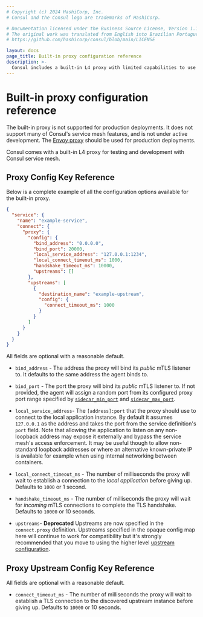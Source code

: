```yaml
---
# Copyright (c) 2024 HashiCorp, Inc.
# Consul and the Consul logo are trademarks of HashiCorp.

# Documentation licensed under the Business Source License, Version 1.1.
# The original work was translated from English into Brazilian Portuguese.
# https://github.com/hashicorp/consul/blob/main/LICENSE

layout: docs
page_title: Built-in proxy configuration reference
description: >-
  Consul includes a built-in L4 proxy with limited capabilities to use for development and testing only. Use the built-in proxy config key reference to learn about the options you can configure.
---
```


# Built-in proxy configuration reference

<Note>

The built-in proxy is not supported for production deployments. It does not
support many of Consul's service mesh features, and is not under active development.
The [Envoy proxy](/consul/docs/reference/proxy/envoy) should be used for production deployments.

</Note>

Consul comes with a built-in L4 proxy for testing and development with Consul
service mesh.

## Proxy Config Key Reference

Below is a complete example of all the configuration options available
for the built-in proxy.

```json
{
  "service": {
    "name": "example-service",
    "connect": {
      "proxy": {
        "config": {
          "bind_address": "0.0.0.0",
          "bind_port": 20000,
          "local_service_address": "127.0.0.1:1234",
          "local_connect_timeout_ms": 1000,
          "handshake_timeout_ms": 10000,
          "upstreams": []
        },
        "upstreams": [
          {
            "destination_name": "example-upstream",
            "config": {
              "connect_timeout_ms": 1000
            }
          }
        ]
      }
    }
  }
}
```

All fields are optional with a reasonable default.

- `bind_address` - The address the proxy will bind its
  _public_ mTLS listener to. It defaults to the same address the agent binds to.

- `bind_port` - The port the proxy will bind its _public_
  mTLS listener to. If not provided, the agent will assign a random port from its
  configured proxy port range specified by [`sidecar_min_port`](/consul/docs/reference/agent/configuration-file/general#sidecar_min_port)
  and [`sidecar_max_port`](/consul/docs/reference/agent/configuration-file/general#sidecar_max_port).

- `local_service_address`- The `[address]:port`
  that the proxy should use to connect to the local application instance. By default
  it assumes `127.0.0.1` as the address and takes the port from the service definition's
  `port` field. Note that allowing the application to listen on any non-loopback
  address may expose it externally and bypass the service mesh's access enforcement. It may
  be useful though to allow non-standard loopback addresses or where an alternative
  known-private IP is available for example when using internal networking between
  containers.

- `local_connect_timeout_ms` - The number
  of milliseconds the proxy will wait to establish a connection to the _local application_
  before giving up. Defaults to `1000` or 1 second.

- `handshake_timeout_ms` - The number of milliseconds
  the proxy will wait for _incoming_ mTLS connections to complete the TLS handshake.
  Defaults to `10000` or 10 seconds.

- `upstreams`- **Deprecated** Upstreams are now specified
  in the `connect.proxy` definition. Upstreams specified in the opaque config map
  here will continue to work for compatibility but it's strongly recommended that
  you move to using the higher level [upstream configuration](/consul/docs/reference/proxy/connect-proxy#upstream-configuration-reference).

## Proxy Upstream Config Key Reference

All fields are optional with a reasonable default.

- `connect_timeout_ms` - The number of milliseconds
  the proxy will wait to establish a TLS connection to the discovered upstream instance
  before giving up. Defaults to `10000` or 10 seconds.

